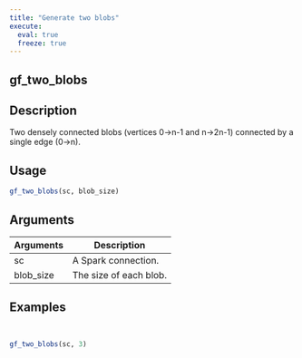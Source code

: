 ```yaml
---
title: "Generate two blobs"
execute:
  eval: true
  freeze: true
---
```


## gf_two_blobs

## Description
Two densely connected blobs (vertices 0->n-1 and n->2n-1) connected by a single edge (0->n).


## Usage
```r
gf_two_blobs(sc, blob_size)
```

## Arguments
|Arguments|Description|
|---|---|
| sc | A Spark connection. |
| blob_size | The size of each blob. |








## Examples
```r


gf_two_blobs(sc, 3)


```
